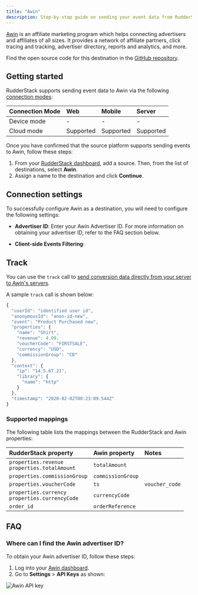 ```yaml
---
title: "Awin"
description: Step-by-step guide on sending your event data from RudderStack to Awin.
---
```


[Awin](https://www.Awin.com/) is an affiliate marketing program which helps connecting advertisers and affiliates of all sizes. It provides a network of affiliate partners, click tracing and tracking, advertiser directory, reports and analytics, and more.

<div class="infoBlock">
Find the open source code for this destination in the <a href="https://github.com/rudderlabs/rudder-transformer/tree/master/v0/destinations/awin">GitHub repository</a>.
</div>

## Getting started

RudderStack supports sending event data to Awin via the following <a href="https://rudderstack.com/docs/rudderstack-cloud/rudderstack-connection-modes/">connection modes</a>:

| Connection Mode | Web | Mobile | Server |
| :--- | :--- | :--- | :--- |
| Device mode | - | - | - |
| Cloud mode | Supported  | Supported | Supported |

Once you have confirmed that the source platform supports sending events to Awin, follow these steps:

1. From your [RudderStack dashboard](https://app.rudderstack.com/), add a source. Then, from the list of destinations, select **Awin**.
2. Assign a name to the destination and click **Continue**.

## Connection settings

To successfully configure Awin as a destination, you will need to configure the following settings:

- **Advertiser ID**: Enter your Awin Advertiser ID. For more information on obtaining your advertiser ID, refer to the <Link to="#FAQ">FAQ</Link> section below.

- **Client-side Events Filtering**: 

## Track

You can use the <Link to="/event-spec/standard-events/track">`track`</Link> call to [send conversion data directly from your server to Awin's servers](https://wiki.awin.com/index.php/Advertiser_Tracking_Guide/Conversion_Pixel_Only_Tracking#Server_To_Server_.28S2S.29).

A sample `track` call is shown below:

```javascript
{
  "userId": "identified user id",
  "anonymousId": "anon-id-new",
  "event": "Product Purchased new",
  "properties": {
    "name": "Shirt",
    "revenue": 4.99,
    "voucherCode": "FIRSTSALE",
    "currency": "USD",
    "commissionGroup": "CD"
  },
  "context": {
    "ip": "14.5.67.21",
    "library": {
      "name": "http"
    }
  },
  "timestamp": "2020-02-02T00:23:09.544Z"
}
```

### Supported mappings

The following table lists the mappings between the RudderStack and Awin properties:

| RudderStack property | Awin property | Notes |
| :--------------| :---------| :--------------|
| `properties.revenue` <br/> `properties.totalAmount` | `totalAmount` |  |
| `properties.commissionGroup` | `commissionGroup` |  |
| `properties.voucherCode` | `ts` | `voucher_code` | |
| `properties.currency` <br/> `properties.currencyCode` | `currencyCode` | |
| `order_id` | `orderReference` | |

## FAQ

### Where can I find the Awin advertiser ID?

To obtain your Awin advertiser ID, follow these steps:

1. Log into your [Awin dashboard](https://manage.Awin.com/auth/login).
2. Go to **Settings** > **API Keys** as shown:

<img src="../../assets/event-stream-destinations/Awin-api-key.png" alt="Awin API key" />
